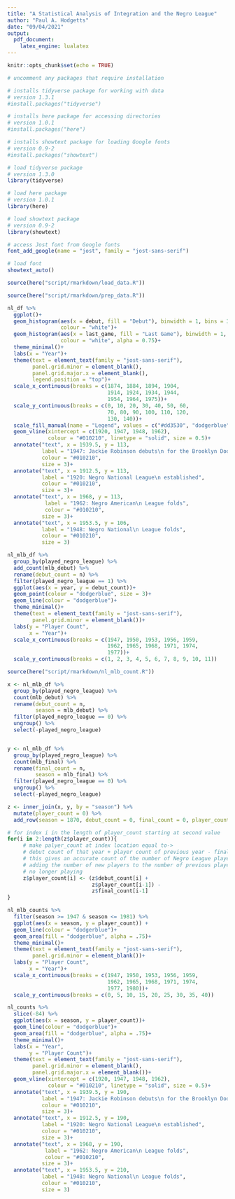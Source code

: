 ```yaml
---
title: "A Statistical Analysis of Integration and the Negro League"
author: "Paul A. Hodgetts"
date: "09/04/2021"
output: 
  pdf_document:
    latex_engine: lualatex
---
```


```r
knitr::opts_chunk$set(echo = TRUE)
```

```r
# uncomment any packages that require installation

# installs tidyverse package for working with data
# version 1.3.1
#install.packages("tidyverse")

# installs here package for accessing directories
# version 1.0.1
#install.packages("here")

# installs showtext package for loading Google fonts
# version 0.9-2
#install.packages("showtext")
```

```r
# load tidyverse package
# version 1.3.0
library(tidyverse)

# load here package
# version 1.0.1
library(here)

# load showtext package
# version 0.9-2
library(showtext)
```

```r
# access Jost font from Google fonts
font_add_google(name = "jost", family = "jost-sans-serif")

# load font
showtext_auto()
```

```r
source(here("script/rmarkdown/load_data.R"))
```

```r
source(here("script/rmarkdown/prep_data.R"))
```

```r
nl_df %>%
  ggplot()+
  geom_histogram(aes(x = debut, fill = "Debut"), binwidth = 1, bins = 30,
                 colour = "white")+
  geom_histogram(aes(x = last_game, fill = "Last Game"), binwidth = 1, bins = 30,
                 colour = "white", alpha = 0.75)+
  theme_minimal()+
  labs(x = "Year")+
  theme(text = element_text(family = "jost-sans-serif"),
        panel.grid.minor = element_blank(),
        panel.grid.major.x = element_blank(),
        legend.position = "top")+
  scale_x_continuous(breaks = c(1874, 1884, 1894, 1904, 
                                1914, 1924, 1934, 1944, 
                                1954, 1964, 1975))+
  scale_y_continuous(breaks = c(0, 10, 20, 30, 40, 50, 60,
                                70, 80, 90, 100, 110, 120,
                                130, 140))+
  scale_fill_manual(name = "Legend", values = c("#dd3530", "dodgerblue"))+
  geom_vline(xintercept = c(1920, 1947, 1948, 1962), 
             colour = "#010210", linetype = "solid", size = 0.5)+
  annotate("text", x = 1939.5, y = 113, 
           label = "1947: Jackie Robinson debuts\n for the Brooklyn Dodgers",
           colour = "#010210",
           size = 3)+
  annotate("text", x = 1912.5, y = 113, 
           label = "1920: Negro National League\n established",
           colour = "#010210",
           size = 3)+
  annotate("text", x = 1968, y = 113, 
            label = "1962: Negro American\n League folds",
            colour = "#010210",
           size = 3)+
  annotate("text", x = 1953.5, y = 106, 
           label = "1948: Negro National\n League folds",
           colour = "#010210",
           size = 3)
```

```r
nl_mlb_df %>%
  group_by(played_negro_league) %>% 
  add_count(mlb_debut) %>% 
  rename(debut_count = n) %>% 
  filter(played_negro_league == 1) %>%
  ggplot(aes(x = year, y = debut_count))+
  geom_point(colour = "dodgerblue", size = 3)+
  geom_line(colour = "dodgerblue")+
  theme_minimal()+
  theme(text = element_text(family = "jost-sans-serif"),
        panel.grid.minor = element_blank())+
  labs(y = "Player Count",
       x = "Year")+
  scale_x_continuous(breaks = c(1947, 1950, 1953, 1956, 1959, 
                                1962, 1965, 1968, 1971, 1974,
                                1977))+
  scale_y_continuous(breaks = c(1, 2, 3, 4, 5, 6, 7, 8, 9, 10, 11))
```

```r
source(here("script/rmarkdown/nl_mlb_count.R"))
```

```r
x <- nl_mlb_df %>% 
  group_by(played_negro_league) %>% 
  count(mlb_debut) %>% 
  rename(debut_count = n,
         season = mlb_debut) %>% 
  filter(played_negro_league == 0) %>% 
  ungroup() %>% 
  select(-played_negro_league)


y <- nl_mlb_df %>% 
  group_by(played_negro_league) %>% 
  count(mlb_final) %>% 
  rename(final_count = n,
         season = mlb_final) %>% 
  filter(played_negro_league == 0) %>% 
  ungroup() %>% 
  select(-played_negro_league)

z <- inner_join(x, y, by = "season") %>% 
  mutate(player_count = 0) %>% 
  add_row(season = 1870, debut_count = 0, final_count = 0, player_count = 0, .before = 1)

# for index i in the length of player_count starting at second value
for(i in 2:length(z$player_count)){
     # make palyer_count at index location equal to->
     # debut count of that year + player count of previous year - final count of previous year
     # this gives an accurate count of the number of Negro League players for a season by ->
     # adding the number of new players to the number of previous players minus the number of players ->
     # no longer playing
     z$player_count[i] <- (z$debut_count[i] +
                           z$player_count[i-1]) -
                           z$final_count[i-1]
}
```

```r
nl_mlb_counts %>% 
  filter(season >= 1947 & season <= 1981) %>% 
  ggplot(aes(x = season, y = player_count)) + 
  geom_line(colour = "dodgerblue")+
  geom_area(fill = "dodgerblue", alpha = .75)+
  theme_minimal()+
  theme(text = element_text(family = "jost-sans-serif"),
        panel.grid.minor = element_blank())+
  labs(y = "Player Count",
       x = "Year")+
  scale_x_continuous(breaks = c(1947, 1950, 1953, 1956, 1959, 
                                1962, 1965, 1968, 1971, 1974,
                                1977, 1980))+
  scale_y_continuous(breaks = c(0, 5, 10, 15, 20, 25, 30, 35, 40))
```

```r
nl_counts %>% 
  slice(-84) %>% 
  ggplot(aes(x = season, y = player_count))+
  geom_line(colour = "dodgerblue")+
  geom_area(fill = "dodgerblue", alpha = .75)+
  theme_minimal()+
  labs(x = "Year",
       y = "Player Count")+
  theme(text = element_text(family = "jost-sans-serif"),
        panel.grid.minor = element_blank(),
        panel.grid.major.x = element_blank())+
  geom_vline(xintercept = c(1920, 1947, 1948, 1962), 
             colour = "#010210", linetype = "solid", size = 0.5)+
  annotate("text", x = 1939.5, y = 190, 
           label = "1947: Jackie Robinson debuts\n for the Brooklyn Dodgers",
           colour = "#010210",
           size = 3)+
  annotate("text", x = 1912.5, y = 190, 
           label = "1920: Negro National League\n established",
           colour = "#010210",
           size = 3)+
  annotate("text", x = 1968, y = 190, 
            label = "1962: Negro American\n League folds",
            colour = "#010210",
           size = 3)+
  annotate("text", x = 1953.5, y = 210, 
           label = "1948: Negro National\n League folds",
           colour = "#010210",
           size = 3)
```


